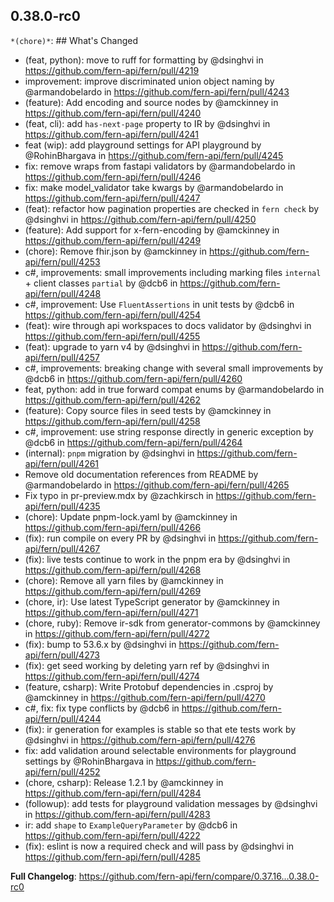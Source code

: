 ## 0.38.0-rc0
`*(chore)*`: ## What's Changed
* (feat, python): move to ruff for formatting by @dsinghvi in https://github.com/fern-api/fern/pull/4219
* improvement: improve discriminated union object naming by @armandobelardo in https://github.com/fern-api/fern/pull/4243
* (feature): Add encoding and source nodes by @amckinney in https://github.com/fern-api/fern/pull/4240
* (feat, cli): add `has-next-page` property to IR by @dsinghvi in https://github.com/fern-api/fern/pull/4241
* feat (wip): add playground settings for API playground by @RohinBhargava in https://github.com/fern-api/fern/pull/4245
* fix: remove wraps from fastapi validators by @armandobelardo in https://github.com/fern-api/fern/pull/4246
* fix: make model_validator take kwargs by @armandobelardo in https://github.com/fern-api/fern/pull/4247
* (feat): refactor how pagination properties are checked in `fern check` by @dsinghvi in https://github.com/fern-api/fern/pull/4250
* (feature): Add support for x-fern-encoding by @amckinney in https://github.com/fern-api/fern/pull/4249
* (chore): Remove fhir.json by @amckinney in https://github.com/fern-api/fern/pull/4253
* c#, improvements: small improvements including marking files `internal` + client classes `partial` by @dcb6 in https://github.com/fern-api/fern/pull/4248
* c#, improvement: Use `FluentAssertions` in unit tests by @dcb6 in https://github.com/fern-api/fern/pull/4254
* (feat): wire through api workspaces to docs validator by @dsinghvi in https://github.com/fern-api/fern/pull/4255
* (feat): upgrade to yarn v4 by @dsinghvi in https://github.com/fern-api/fern/pull/4257
* c#, improvements: breaking change with several small improvements by @dcb6 in https://github.com/fern-api/fern/pull/4260
* feat, python: add in true forward compat enums by @armandobelardo in https://github.com/fern-api/fern/pull/4262
* (feature): Copy source files in seed tests by @amckinney in https://github.com/fern-api/fern/pull/4258
* c#, improvement: use string response directly in generic exception by @dcb6 in https://github.com/fern-api/fern/pull/4264
* (internal): `pnpm` migration by @dsinghvi in https://github.com/fern-api/fern/pull/4261
* Remove old documentation references from README by @armandobelardo in https://github.com/fern-api/fern/pull/4265
* Fix typo in pr-preview.mdx by @zachkirsch in https://github.com/fern-api/fern/pull/4235
* (chore): Update pnpm-lock.yaml by @amckinney in https://github.com/fern-api/fern/pull/4266
* (fix): run compile on every PR by @dsinghvi in https://github.com/fern-api/fern/pull/4267
* (fix): live tests continue to work in the pnpm era by @dsinghvi in https://github.com/fern-api/fern/pull/4268
* (chore): Remove all yarn files by @amckinney in https://github.com/fern-api/fern/pull/4269
* (chore, ir): Use latest TypeScript generator by @amckinney in https://github.com/fern-api/fern/pull/4271
* (chore, ruby): Remove ir-sdk from generator-commons by @amckinney in https://github.com/fern-api/fern/pull/4272
* (fix): bump to 53.6.x by @dsinghvi in https://github.com/fern-api/fern/pull/4273
* (fix): get seed working by deleting yarn ref by @dsinghvi in https://github.com/fern-api/fern/pull/4274
* (feature, csharp): Write Protobuf dependencies in .csproj by @amckinney in https://github.com/fern-api/fern/pull/4270
* c#, fix: fix type conflicts by @dcb6 in https://github.com/fern-api/fern/pull/4244
* (fix): ir generation for examples is stable so that ete tests work by @dsinghvi in https://github.com/fern-api/fern/pull/4276
* fix: add validation around selectable environments for playground settings by @RohinBhargava in https://github.com/fern-api/fern/pull/4252
* (chore, csharp): Release 1.2.1 by @amckinney in https://github.com/fern-api/fern/pull/4284
* (followup): add tests for playground validation messages by @dsinghvi in https://github.com/fern-api/fern/pull/4283
* ir: add `shape` to `ExampleQueryParameter` by @dcb6 in https://github.com/fern-api/fern/pull/4222
* (fix): eslint is now a required check and will pass by @dsinghvi in https://github.com/fern-api/fern/pull/4285


**Full Changelog**: https://github.com/fern-api/fern/compare/0.37.16...0.38.0-rc0

